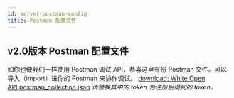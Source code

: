 ```yaml
---
id: server-postman-config
title: Postman 配置文件
---
```


## v2.0版本 Postman 配置文件

如你也像我们一样使用 Postman 调试 API，恭喜这里有份 Postman 文件。可以导入（import）进你的 Postman 来协作调试。
[download: White Open API.postman_collection.json](https://sdk.herewhite.com/postman/White%20Open%20API%202.0.postman_collection.json)
*请替换其中的 token 为注册后得到的 token。*
